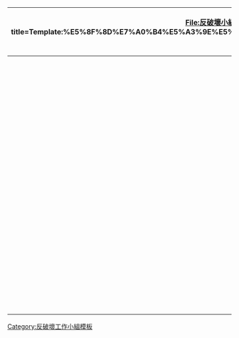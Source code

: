 {|class="wikitable" align="center"
|-
!colspan=12 align=center |<imagemap>
File:反破壞小組成員小標.png|center
rect 0 0 131 136 [//zh.wikipedia.org/w/index.php?title=Template:%E5%8F%8D%E7%A0%B4%E5%A3%9E%E5%B7%A5%E4%BD%9C%E5%B0%8F%E7%B5%84%E6%88%90%E5%93%A1%E5%90%8D%E5%96%AE2&action=edit 反破壞工作小組成員2]
desc none
</imagemap>
CVU 051-100
|-
|51
|[[User:Tyj1982338|horsefaCe!!!]]
|61
|[[User talk:Mailide|Mailide]]
|71
|[[User:Jimmylai0312|Jimmylai0312]]
|81
|[[User:Tremolite|Tremolite]]
|91
|[[User:Laive|Laive]]
|-
|52
|[[User:Wvy8616|Wvy8616]]
|<span style="color:#808080;">62</span>
|[[User:Hoyojo|<span style="color:#808080;">Hoyojo</span>]]
|72
|[[User:Cheng chai fung|Susan]]
|82
|[[User:呼噜呼噜猫|呼噜呼噜猫]]
|92
|[[User:dolphinlion|dolphinlion]]
|-
|53
|[[User:Happy60907|Jack.T]]
|63
|[[User:J87j8787|J87j8787]]
|73
|[[User:Geoffreyjhang|Geoffreyjhang]]
|<span style="color:#808080;">83</span>
|[[User:fxqf|<span style="color:#808080;">fxqf</span>]]
|93
|[[User:Lldintx|Lldintx]]
|-
|54
|[[User:Lawture|Henry]]
|colspan=2 align=center |（重複）
|74
|[[User:Ypzrgy1225|Ypzrgy1225]]
|84
|[[User:Gbcat|Gbcat]]
|94
|[[User:Hansonhess11|Hansonhess11]]
|-
|55
|[[User:Ha5438044|十減一]]
|colspan=2 align=center |（重複）
|75
|[[User:Fcuk1203|Fcuk1203]]
|85
|[[User:Quickshare|Quickshare]]
|95
|[[User:Yaocytion|Yaocytion]]
|-
|56
|[[User:ArikamaI|ArikamaI]]
|<span style="color:#808080;">66</span>
|[[User:Sdee|<span style="color:#808080;">Sdee</span>]]
|<span style="color:#808080;">76</span>
|[[User:Jason22|<span style="color:#808080;">Jason22</span>]]
|86
|[[User:94135354|數字人生]]
|96
|[[User:Park1996|Park1996]]
|-
|57
|[[User:Zyuzong|Zyuzong]]
|<span style="color:#808080;">67</span>
|[[User:九十九年|<span style="color:#808080;">九十九年</span>]]
|77
|[[User:O-ring|O-ring]]
|87
|[[User:Vinceyjing999|Vinceyjing999]]
|97
|[[User:52Dora|52Dora]]
|-
|58
|[[User:Corphine|Corphine]]
|68
|[[User:Wiki637|Wiki637]]
|78
|[[User:Myheimu|Myheimu]]
|88
|[[User:laoliupoche|laoliupoche]]
|98
|[[User:Changsinuo|Changsinuo]]
|-
|59
|[[User:Qazwsx34|Qazwsx34]]
|69
|[[User:wem43|wem43]]
|79
|[[User:Kuochefan|Kuochefan]]
|89
|[[User:jason42209|jason42209]]
|99
|[[User:Šolon|Šolon]]
|-
|60
|[[User talk:Tom0425|Tom0425]]
|70
|[[User:凱撒|凱撒]]
|80
|[[User:思源如宁|思源如宁]]
|90
|[[User:Inspector|Inspector]]
|100
|[[User:Xrdtj|Xrdtj]]
|}
<noinclude>
[[Category:反破壞工作小組模板]]
</noinclude>